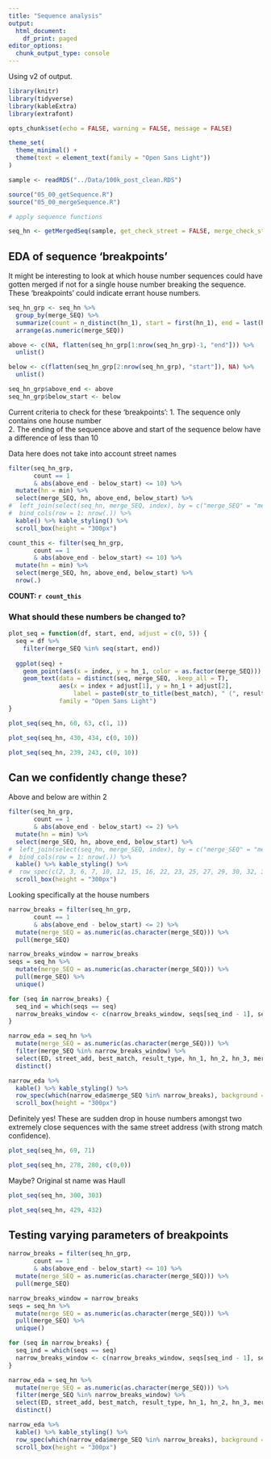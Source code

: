 ```yaml
---
title: "Sequence analysis"
output:
  html_document:
    df_print: paged
editor_options:
  chunk_output_type: console
---
```


Using v2 of output.

```r
library(knitr)
library(tidyverse)
library(kableExtra)
library(extrafont)

opts_chunk$set(echo = FALSE, warning = FALSE, message = FALSE)

theme_set(
  theme_minimal() +
  theme(text = element_text(family = "Open Sans Light"))
)
```

```r
sample <- readRDS("../Data/100k_post_clean.RDS")

source("05_00_getSequence.R")
source("05_00_mergeSequence.R")
```

```r
# apply sequence functions

seq_hn <- getMergedSeq(sample, get_check_street = FALSE, merge_check_street = F, merge_check_par = F)
```

## EDA of sequence 'breakpoints'
It might be interesting to look at which house number sequences could have gotten merged if not for a single house number breaking the sequence. These 'breakpoints' could indicate errant house numbers.

```r
seq_hn_grp <- seq_hn %>%
  group_by(merge_SEQ) %>%
  summarize(count = n_distinct(hn_1), start = first(hn_1), end = last(hn_1), min = min(hn_1, na.rm = T), max = max(hn_1, na.rm = T)) %>%
  arrange(as.numeric(merge_SEQ))

above <- c(NA, flatten(seq_hn_grp[1:nrow(seq_hn_grp)-1, "end"])) %>%
  unlist()

below <- c(flatten(seq_hn_grp[2:nrow(seq_hn_grp), "start"]), NA) %>%
  unlist()

seq_hn_grp$above_end <- above
seq_hn_grp$below_start <- below
```

Current criteria to check for these 'breakpoints':
1. The sequence only contains one house number  
2. The ending of the sequence above and start of the sequence below have a difference of less than 10   

Data here does not take into account street names
```r
filter(seq_hn_grp,
       count == 1
       & abs(above_end - below_start) <= 10) %>%
  mutate(hn = min) %>%
  select(merge_SEQ, hn, above_end, below_start) %>%
#  left_join(select(seq_hn, merge_SEQ, index), by = c("merge_SEQ" = "merge_SEQ")) %>%
#  bind_cols(row = 1: nrow(.)) %>%
  kable() %>% kable_styling() %>%
  scroll_box(height = "300px")

count_this <- filter(seq_hn_grp,
       count == 1
       & abs(above_end - below_start) <= 10) %>%
  mutate(hn = min) %>%
  select(merge_SEQ, hn, above_end, below_start) %>%
  nrow(.)
```

**COUNT: `r count_this`**

### What should these numbers be changed to?

```r
plot_seq = function(df, start, end, adjust = c(0, 5)) {
  seq = df %>%
    filter(merge_SEQ %in% seq(start, end))
  
  ggplot(seq) +
    geom_point(aes(x = index, y = hn_1, color = as.factor(merge_SEQ))) +
    geom_text(data = distinct(seq, merge_SEQ, .keep_all = T), 
              aes(x = index + adjust[1], y = hn_1 + adjust[2], 
                  label = paste0(str_to_title(best_match), " (", result_type, ")\n", hn_1)),
              family = "Open Sans Light")
}
```


```r
plot_seq(seq_hn, 60, 63, c(1, 1))
```

```r
plot_seq(seq_hn, 430, 434, c(0, 10))
```

```r
plot_seq(seq_hn, 239, 243, c(0, 10))
```

## Can we confidently change these?

Above and below are within 2
```r
filter(seq_hn_grp,
       count == 1
       & abs(above_end - below_start) <= 2) %>%
  mutate(hn = min) %>%
  select(merge_SEQ, hn, above_end, below_start) %>%
#  left_join(select(seq_hn, merge_SEQ, index), by = c("merge_SEQ" = "merge_SEQ")) %>%
#  bind_cols(row = 1: nrow(.)) %>%
  kable() %>% kable_styling() %>%
#  row_spec(c(2, 3, 6, 7, 10, 12, 15, 16, 22, 23, 25, 27, 29, 30, 32, 34, 35, 37), background = "#ff8080") %>%
  scroll_box(height = "300px")
```


Looking specifically at the house numbers
```r
narrow_breaks = filter(seq_hn_grp,
       count == 1
       & abs(above_end - below_start) <= 2) %>%
  mutate(merge_SEQ = as.numeric(as.character(merge_SEQ))) %>%
  pull(merge_SEQ)

narrow_breaks_window = narrow_breaks
seqs = seq_hn %>% 
  mutate(merge_SEQ = as.numeric(as.character(merge_SEQ))) %>%
  pull(merge_SEQ) %>% 
  unique()

for (seq in narrow_breaks) {
  seq_ind = which(seqs == seq)
  narrow_breaks_window <- c(narrow_breaks_window, seqs[seq_ind - 1], seqs[seq_ind + 1])
}

narrow_eda = seq_hn %>%
  mutate(merge_SEQ = as.numeric(as.character(merge_SEQ))) %>%
  filter(merge_SEQ %in% narrow_breaks_window) %>%
  select(ED, street_add, best_match, result_type, hn_1, hn_2, hn_3, merge_SEQ) %>%
  distinct()

narrow_eda %>%
  kable() %>% kable_styling() %>%
  row_spec(which(narrow_eda$merge_SEQ %in% narrow_breaks), background = "#ff8080") %>%
  scroll_box(height = "300px")
```

Definitely yes! These are sudden drop in house numbers amongst two extremely close sequences with the same street address (with strong match confidence).
```r
plot_seq(seq_hn, 69, 71)
```

```r
plot_seq(seq_hn, 278, 280, c(0,0))
```

Maybe?
Original st name was Haull<br>
```r
plot_seq(seq_hn, 300, 303)
```

```r
plot_seq(seq_hn, 429, 432)
```

## Testing varying parameters of breakpoints

```r
narrow_breaks = filter(seq_hn_grp,
       count == 1
       & abs(above_end - below_start) <= 10) %>%
  mutate(merge_SEQ = as.numeric(as.character(merge_SEQ))) %>%
  pull(merge_SEQ)

narrow_breaks_window = narrow_breaks
seqs = seq_hn %>% 
  mutate(merge_SEQ = as.numeric(as.character(merge_SEQ))) %>%
  pull(merge_SEQ) %>% 
  unique()

for (seq in narrow_breaks) {
  seq_ind = which(seqs == seq)
  narrow_breaks_window <- c(narrow_breaks_window, seqs[seq_ind - 1], seqs[seq_ind + 1])
}

narrow_eda = seq_hn %>%
  mutate(merge_SEQ = as.numeric(as.character(merge_SEQ))) %>%
  filter(merge_SEQ %in% narrow_breaks_window) %>%
  select(ED, street_add, best_match, result_type, hn_1, hn_2, hn_3, merge_SEQ) %>%
  distinct()

narrow_eda %>%
  kable() %>% kable_styling() %>%
  row_spec(which(narrow_eda$merge_SEQ %in% narrow_breaks), background = "#ff8080") %>%
  scroll_box(height = "300px")
```



